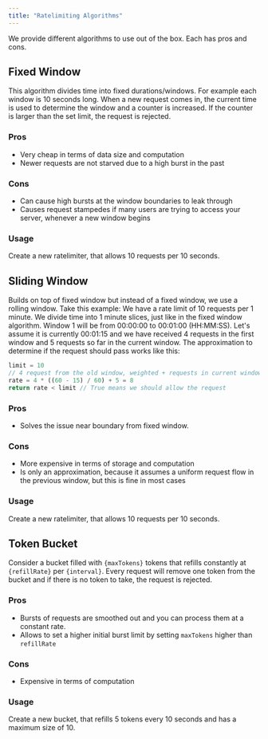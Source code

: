 ```yaml
---
title: "Ratelimiting Algorithms"
---
```

We provide different algorithms to use out of the box. Each has pros and cons.
## Fixed Window
This algorithm divides time into fixed durations/windows. For example each
window is 10 seconds long. When a new request comes in, the current time is used
to determine the window and a counter is increased. If the counter is larger
than the set limit, the request is rejected.
### Pros
- Very cheap in terms of data size and computation
- Newer requests are not starved due to a high burst in the past
### Cons
- Can cause high bursts at the window boundaries to leak through
- Causes request stampedes if many users are trying to access your server,
  whenever a new window begins
### Usage
Create a new ratelimiter, that allows 10 requests per 10 seconds.
## Sliding Window
Builds on top of fixed window but instead of a fixed window, we use a rolling
window. Take this example: We have a rate limit of 10 requests per 1 minute. We
divide time into 1 minute slices, just like in the fixed window algorithm.
Window 1 will be from 00:00:00 to 00:01:00 (HH:MM:SS). Let's assume it is
currently 00:01:15 and we have received 4 requests in the first window and 5
requests so far in the current window. The approximation to determine if the
request should pass works like this:
```ts
limit = 10
// 4 request from the old window, weighted + requests in current window
rate = 4 * ((60 - 15) / 60) + 5 = 8
return rate < limit // True means we should allow the request
```
### Pros
- Solves the issue near boundary from fixed window.
### Cons
- More expensive in terms of storage and computation
- Is only an approximation, because it assumes a uniform request flow in the
  previous window, but this is fine in most cases
### Usage
Create a new ratelimiter, that allows 10 requests per 10 seconds.
## Token Bucket
Consider a bucket filled with `{maxTokens}` tokens that refills constantly at
`{refillRate}` per `{interval}`. Every request will remove one token from the
bucket and if there is no token to take, the request is rejected.
### Pros
- Bursts of requests are smoothed out and you can process them at a constant
  rate.
- Allows to set a higher initial burst limit by setting `maxTokens` higher than
  `refillRate`
### Cons
- Expensive in terms of computation
### Usage
Create a new bucket, that refills 5 tokens every 10 seconds and has a maximum
size of 10.